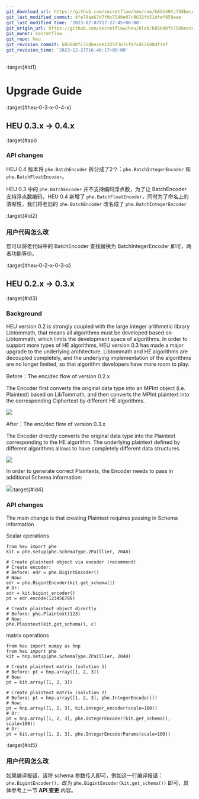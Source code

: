 ```yaml
---
git_download_url: https://github.com/secretflow/heu/raw/b85b40fc758becee1325f367cf97cd126884f1ef/docs/references/upgrade_guide.rst
git_last_modified_commit: 4fe78aa67d7f0c7540e07c9632fb51dfef959aaa
git_last_modified_time: '2023-02-07T17:27:45+08:00'
git_origin_url: https://github.com/secretflow/heu/blob/b85b40fc758becee1325f367cf97cd126884f1ef/docs/references/upgrade_guide.rst
git_owner: secretflow
git_repo: heu
git_revision_commit: b85b40fc758becee1325f367cf97cd126884f1ef
git_revision_time: '2023-12-27T16:48:17+08:00'
---
```


:target{#id1}

# Upgrade Guide

<style>
  {"\n    .red {color:#CC6600}\n    .blue {color:#6C8EBF}\n"}
</style>

:target{#heu-0-3-x-0-4-x}

## HEU 0.3.x → 0.4.x

:target{#api}

### API changes

HEU 0.4 版本将 `phe.BatchEncoder` 拆分成了2个：`phe.BatchIntegerEncoder` 和 `phe.BatchFloatEncoder`。

HEU 0.3 中的 `phe.BatchEncoder` 并不支持编码浮点数，为了让 BatchEncoder 支持浮点数编码，HEU 0.4 新增了 `phe.BatchFloatEncoder`，同时为了命名上的清晰性，我们将老旧的 `phe.BatchEncoder` 改名成了 `phe.BatchIntegerEncoder`

:target{#id2}

### 用户代码怎么改

您可以将老代码中的 BatchEncoder 查找替换为 BatchIntegerEncoder 即可，两者功能等价。

:target{#heu-0-2-x-0-3-x}

## HEU 0.2.x → 0.3.x

:target{#id3}

### Background

HEU version 0.2 is strongly coupled with the large integer arithmetic library Libtommath, that means all algorithms must be developed based on Libtommath, which limits the development space of algorithms. In order to support more types of HE algorithms, HEU version 0.3 has made a major upgrade to the underlying architecture. Libtommath and HE algorithms are decoupled completely, and the underlying implementation of the algorithms are no longer limited, so that algorithm developers have more room to play.

Before：The enc/dec flow of version 0.2.x

The Encoder first converts the original data type into an MPInt object (i.e. Plaintext) based on LibTommath, and then converts the MPInt plaintext into the corresponding Ciphertext by different HE algorithms.

![](../_assets/0_2_flow.png)

After：The enc/dec flow of version 0.3.x

The Encoder directly converts the original data type into the Plaintext corresponding to the HE algorithm. The underlying plaintext defined by different algorithms allows to have completely different data structures.

![](../_assets/0_3_flow.png)

In order to generate correct Plaintexts, the Encoder needs to pass in additional Schema information:

![](../_assets/0_3_encoder.png):target{#id4}

### API changes

The main change is that creating Plaintext requires passing in Schema information

Scalar operations

```python3
from heu import phe
kit = phe.setup(phe.SchemaType.ZPaillier, 2048)

# Create plaintext object via encoder (recommend)
# Create encoder:
# Before: edr = phe.BigintEncoder()
# Now:
edr = phe.BigintEncoder(kit.get_schema())
# Or:
edr = kit.bigint_encoder()
pt = edr.encode(123456789)

# Create plaintext object directly
# Before: phe.Plaintext(123)
# Now:
phe.Plaintext(kit.get_schema(), c)
```

matrix operations

```python3
from heu import numpy as hnp
from heu import phe
kit = hnp.setup(phe.SchemaType.ZPaillier, 2048)

# Create plaintext matrix (solution 1)
# Before: pt = hnp.array([1, 2, 3])
# Now:
pt = kit.array([1, 2, 3])

# Create plaintext matrix (solution 2)
# Before: pt = hnp.array([1, 2, 3], phe.IntegerEncoder())
# Now:
pt = hnp.array([1, 2, 3], kit.integer_encoder(scale=100))
# Or:
pt = hnp.array([1, 2, 3], phe.IntegerEncoder(kit.get_schema(), scale=100))
# Or:
pt = kit.array([1, 2, 3], phe.IntegerEncoderParams(scale=100))
```

:target{#id5}

### 用户代码怎么改

如果编译报错，请将 schema 参数传入即可，例如这一行编译报错：`phe.BigintEncoder()`，改为 `phe.BigintEncoder(kit.get_schema())` 即可，具体参考上一节 <strong>API 变更</strong> 内容。
